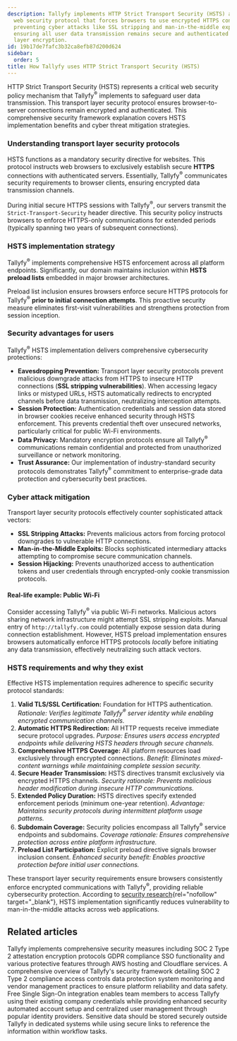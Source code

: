 ```yaml
---
description: Tallyfy implements HTTP Strict Transport Security (HSTS) as a mandatory
  web security protocol that forces browsers to use encrypted HTTPS connections exclusively
  preventing cyber attacks like SSL stripping and man-in-the-middle exploits while
  ensuring all user data transmission remains secure and authenticated through transport
  layer encryption.
id: 19b17de7fafc3b32ca8efb87d200d624
sidebar:
  order: 5
title: How Tallyfy uses HTTP Strict Transport Security (HSTS)
---
```


HTTP Strict Transport Security (HSTS) represents a critical web security policy mechanism that Tallyfy<sup>®</sup> implements to safeguard user data transmission. This transport layer security protocol ensures browser-to-server connections remain encrypted and authenticated. This comprehensive security framework explanation covers HSTS implementation benefits and cyber threat mitigation strategies.

### Understanding transport layer security protocols

HSTS functions as a mandatory security directive for websites. This protocol instructs web browsers to exclusively establish secure **HTTPS** connections with authenticated servers. Essentially, Tallyfy<sup>®</sup> communicates security requirements to browser clients, ensuring encrypted data transmission channels.

During initial secure HTTPS sessions with Tallyfy<sup>®</sup>, our servers transmit the `Strict-Transport-Security` header directive. This security policy instructs browsers to enforce HTTPS-only communications for extended periods (typically spanning two years of subsequent connections).

### HSTS implementation strategy

Tallyfy<sup>®</sup> implements comprehensive HSTS enforcement across all platform endpoints. Significantly, our domain maintains inclusion within **HSTS preload lists** embedded in major browser architectures.

Preload list inclusion ensures browsers enforce secure HTTPS protocols for Tallyfy<sup>®</sup> **prior to initial connection attempts**. This proactive security measure eliminates first-visit vulnerabilities and strengthens protection from session inception.

### Security advantages for users

Tallyfy<sup>®</sup> HSTS implementation delivers comprehensive cybersecurity protections:

*   **Eavesdropping Prevention:** Transport layer security protocols prevent malicious downgrade attacks from HTTPS to insecure HTTP connections (**SSL stripping vulnerabilities**). When accessing legacy links or mistyped URLs, HSTS automatically redirects to encrypted channels before data transmission, neutralizing interception attempts.
*   **Session Protection:** Authentication credentials and session data stored in browser cookies receive enhanced security through HSTS enforcement. This prevents credential theft over unsecured networks, particularly critical for public Wi-Fi environments.
*   **Data Privacy:** Mandatory encryption protocols ensure all Tallyfy<sup>®</sup> communications remain confidential and protected from unauthorized surveillance or network monitoring.
*   **Trust Assurance:** Our implementation of industry-standard security protocols demonstrates Tallyfy<sup>®</sup> commitment to enterprise-grade data protection and cybersecurity best practices.

### Cyber attack mitigation

Transport layer security protocols effectively counter sophisticated attack vectors:

*   **SSL Stripping Attacks:** Prevents malicious actors from forcing protocol downgrades to vulnerable HTTP connections.
*   **Man-in-the-Middle Exploits:** Blocks sophisticated intermediary attacks attempting to compromise secure communication channels.
*   **Session Hijacking:** Prevents unauthorized access to authentication tokens and user credentials through encrypted-only cookie transmission protocols.

#### Real-life example: Public Wi-Fi

Consider accessing Tallyfy<sup>®</sup> via public Wi-Fi networks. Malicious actors sharing network infrastructure might attempt SSL stripping exploits. Manual entry of `http://tallyfy.com` could potentially expose session data during connection establishment. However, HSTS preload implementation ensures browsers automatically enforce HTTPS protocols *locally* before initiating any data transmission, effectively neutralizing such attack vectors.

### HSTS requirements and why they exist

Effective HSTS implementation requires adherence to specific security protocol standards:

1.  **Valid TLS/SSL Certification:** Foundation for HTTPS authentication. *Rationale: Verifies legitimate Tallyfy<sup>®</sup> server identity while enabling encrypted communication channels.*
2.  **Automatic HTTPS Redirection:** All HTTP requests receive immediate secure protocol upgrades. *Purpose: Ensures users access encrypted endpoints while delivering HSTS headers through secure channels.*
3.  **Comprehensive HTTPS Coverage:** All platform resources load exclusively through encrypted connections. *Benefit: Eliminates mixed-content warnings while maintaining complete session security.*
4.  **Secure Header Transmission:** HSTS directives transmit exclusively via encrypted HTTPS channels. *Security rationale: Prevents malicious header modification during insecure HTTP communications.*
5.  **Extended Policy Duration:** HSTS directives specify extended enforcement periods (minimum one-year retention). *Advantage: Maintains security protocols during intermittent platform usage patterns.*
6.  **Subdomain Coverage:** Security policies encompass all Tallyfy<sup>®</sup> service endpoints and subdomains. *Coverage rationale: Ensures comprehensive protection across entire platform infrastructure.*
7.  **Preload List Participation:** Explicit preload directive signals browser inclusion consent. *Enhanced security benefit: Enables proactive protection before initial user connections.*

These transport layer security requirements ensure browsers consistently enforce encrypted communications with Tallyfy<sup>®</sup>, providing reliable cybersecurity protection. According to [security research](https://www.upguard.com/blog/hsts){rel="nofollow" target="_blank"}, HSTS implementation significantly reduces vulnerability to man-in-the-middle attacks across web applications.


## Related articles
<CardGrid>
<LinkTitleCard header="<b>Miscellaneous > Terms & legals</b>" href="/products/pro/miscellaneous/terms-legals/" > Tallyfy implements comprehensive security measures including SOC 2 Type 2 attestation encryption protocols GDPR compliance SSO functionality and various protective features through AWS hosting and Cloudflare services. </LinkTitleCard>
<LinkTitleCard header="<b>Pro > Compliance</b>" href="/products/pro/compliance/" > A comprehensive overview of Tallyfy's security framework detailing SOC 2 Type 2 compliance access controls data protection system monitoring and vendor management practices to ensure platform reliability and data safety. </LinkTitleCard>
<LinkTitleCard header="<b>Integrations > Authentication and SSO</b>" href="/products/pro/integrations/authentication/" > Free Single Sign-On integration enables team members to access Tallyfy using their existing company credentials while providing enhanced security automated account setup and centralized user management through popular identity providers. </LinkTitleCard>
<LinkTitleCard header="<b>Tracking And Tasks > Protect sensitive data</b>" href="/products/pro/tracking-and-tasks/how-can-i-protect-sensitive-data-in-tallyfy/" > Sensitive data should be stored securely outside Tallyfy in dedicated systems while using secure links to reference the information within workflow tasks. </LinkTitleCard>
</CardGrid>